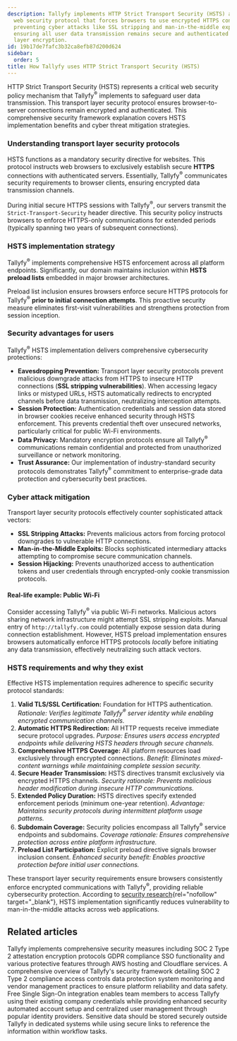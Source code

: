 ```yaml
---
description: Tallyfy implements HTTP Strict Transport Security (HSTS) as a mandatory
  web security protocol that forces browsers to use encrypted HTTPS connections exclusively
  preventing cyber attacks like SSL stripping and man-in-the-middle exploits while
  ensuring all user data transmission remains secure and authenticated through transport
  layer encryption.
id: 19b17de7fafc3b32ca8efb87d200d624
sidebar:
  order: 5
title: How Tallyfy uses HTTP Strict Transport Security (HSTS)
---
```


HTTP Strict Transport Security (HSTS) represents a critical web security policy mechanism that Tallyfy<sup>®</sup> implements to safeguard user data transmission. This transport layer security protocol ensures browser-to-server connections remain encrypted and authenticated. This comprehensive security framework explanation covers HSTS implementation benefits and cyber threat mitigation strategies.

### Understanding transport layer security protocols

HSTS functions as a mandatory security directive for websites. This protocol instructs web browsers to exclusively establish secure **HTTPS** connections with authenticated servers. Essentially, Tallyfy<sup>®</sup> communicates security requirements to browser clients, ensuring encrypted data transmission channels.

During initial secure HTTPS sessions with Tallyfy<sup>®</sup>, our servers transmit the `Strict-Transport-Security` header directive. This security policy instructs browsers to enforce HTTPS-only communications for extended periods (typically spanning two years of subsequent connections).

### HSTS implementation strategy

Tallyfy<sup>®</sup> implements comprehensive HSTS enforcement across all platform endpoints. Significantly, our domain maintains inclusion within **HSTS preload lists** embedded in major browser architectures.

Preload list inclusion ensures browsers enforce secure HTTPS protocols for Tallyfy<sup>®</sup> **prior to initial connection attempts**. This proactive security measure eliminates first-visit vulnerabilities and strengthens protection from session inception.

### Security advantages for users

Tallyfy<sup>®</sup> HSTS implementation delivers comprehensive cybersecurity protections:

*   **Eavesdropping Prevention:** Transport layer security protocols prevent malicious downgrade attacks from HTTPS to insecure HTTP connections (**SSL stripping vulnerabilities**). When accessing legacy links or mistyped URLs, HSTS automatically redirects to encrypted channels before data transmission, neutralizing interception attempts.
*   **Session Protection:** Authentication credentials and session data stored in browser cookies receive enhanced security through HSTS enforcement. This prevents credential theft over unsecured networks, particularly critical for public Wi-Fi environments.
*   **Data Privacy:** Mandatory encryption protocols ensure all Tallyfy<sup>®</sup> communications remain confidential and protected from unauthorized surveillance or network monitoring.
*   **Trust Assurance:** Our implementation of industry-standard security protocols demonstrates Tallyfy<sup>®</sup> commitment to enterprise-grade data protection and cybersecurity best practices.

### Cyber attack mitigation

Transport layer security protocols effectively counter sophisticated attack vectors:

*   **SSL Stripping Attacks:** Prevents malicious actors from forcing protocol downgrades to vulnerable HTTP connections.
*   **Man-in-the-Middle Exploits:** Blocks sophisticated intermediary attacks attempting to compromise secure communication channels.
*   **Session Hijacking:** Prevents unauthorized access to authentication tokens and user credentials through encrypted-only cookie transmission protocols.

#### Real-life example: Public Wi-Fi

Consider accessing Tallyfy<sup>®</sup> via public Wi-Fi networks. Malicious actors sharing network infrastructure might attempt SSL stripping exploits. Manual entry of `http://tallyfy.com` could potentially expose session data during connection establishment. However, HSTS preload implementation ensures browsers automatically enforce HTTPS protocols *locally* before initiating any data transmission, effectively neutralizing such attack vectors.

### HSTS requirements and why they exist

Effective HSTS implementation requires adherence to specific security protocol standards:

1.  **Valid TLS/SSL Certification:** Foundation for HTTPS authentication. *Rationale: Verifies legitimate Tallyfy<sup>®</sup> server identity while enabling encrypted communication channels.*
2.  **Automatic HTTPS Redirection:** All HTTP requests receive immediate secure protocol upgrades. *Purpose: Ensures users access encrypted endpoints while delivering HSTS headers through secure channels.*
3.  **Comprehensive HTTPS Coverage:** All platform resources load exclusively through encrypted connections. *Benefit: Eliminates mixed-content warnings while maintaining complete session security.*
4.  **Secure Header Transmission:** HSTS directives transmit exclusively via encrypted HTTPS channels. *Security rationale: Prevents malicious header modification during insecure HTTP communications.*
5.  **Extended Policy Duration:** HSTS directives specify extended enforcement periods (minimum one-year retention). *Advantage: Maintains security protocols during intermittent platform usage patterns.*
6.  **Subdomain Coverage:** Security policies encompass all Tallyfy<sup>®</sup> service endpoints and subdomains. *Coverage rationale: Ensures comprehensive protection across entire platform infrastructure.*
7.  **Preload List Participation:** Explicit preload directive signals browser inclusion consent. *Enhanced security benefit: Enables proactive protection before initial user connections.*

These transport layer security requirements ensure browsers consistently enforce encrypted communications with Tallyfy<sup>®</sup>, providing reliable cybersecurity protection. According to [security research](https://www.upguard.com/blog/hsts){rel="nofollow" target="_blank"}, HSTS implementation significantly reduces vulnerability to man-in-the-middle attacks across web applications.


## Related articles
<CardGrid>
<LinkTitleCard header="<b>Miscellaneous > Terms & legals</b>" href="/products/pro/miscellaneous/terms-legals/" > Tallyfy implements comprehensive security measures including SOC 2 Type 2 attestation encryption protocols GDPR compliance SSO functionality and various protective features through AWS hosting and Cloudflare services. </LinkTitleCard>
<LinkTitleCard header="<b>Pro > Compliance</b>" href="/products/pro/compliance/" > A comprehensive overview of Tallyfy's security framework detailing SOC 2 Type 2 compliance access controls data protection system monitoring and vendor management practices to ensure platform reliability and data safety. </LinkTitleCard>
<LinkTitleCard header="<b>Integrations > Authentication and SSO</b>" href="/products/pro/integrations/authentication/" > Free Single Sign-On integration enables team members to access Tallyfy using their existing company credentials while providing enhanced security automated account setup and centralized user management through popular identity providers. </LinkTitleCard>
<LinkTitleCard header="<b>Tracking And Tasks > Protect sensitive data</b>" href="/products/pro/tracking-and-tasks/how-can-i-protect-sensitive-data-in-tallyfy/" > Sensitive data should be stored securely outside Tallyfy in dedicated systems while using secure links to reference the information within workflow tasks. </LinkTitleCard>
</CardGrid>